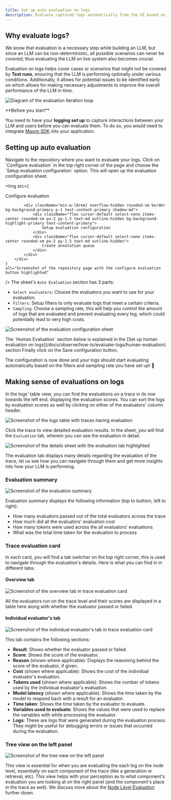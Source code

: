 ```yaml
---
title: Set up auto evaluation on logs
description: Evaluate captured logs automatically from the UI based on filters and sampling
---
```



## Why evaluate logs?

We know that evaluation is a necessary step while building an LLM, but since an LLM can be non-deterministic, all possible scenarios can never be covered; thus evaluating the LLM on live system also becomes crucial.

Evaluation on logs helps cover cases or scenarios that might not be covered by **Test runs**, ensuring that the LLM is performing optimally under various conditions. Additionally, it allows for potential issues to be identified early on which allows for making necessary adjustments to improve the overall performance of the LLM in time.

![Diagram of the evaluation iteration loop](/images/docs/observe/how-to/evaluate-logs/auto-evaluation/diagram-of-the-evaluation-iteration-loop.png)

<Note>
**Before you start**

You need to have your **logging set up** to capture interactions between your LLM and users before you can evaluate them. To do so, you would need to integrate [Maxim SDK](/docs/observe/how-to/log-your-application/setting-up-trace) into your application.
</Note>

## Setting up auto evaluation

<Steps>
<Step title="Navigate to repository">
Navigate to the repository where you want to evaluate your logs.
</Step>
<Step title="Access evaluation configuration">
Click on `Configure evaluation` in the top right corner of the page and choose the `Setup&nbsp;evaluation&nbsp;configuration` option. This will open up the evaluation configuration sheet.

<Img
    src={
        <div className="p-4 flex flex-col gap-1 items-end">
                <Icon icon="settings2" />Configure evaluation
            
            <div className="min-w-[8rem] overflow-hidden rounded-sm border bg-background-primary p-1 text-content-primary shadow-md">
                <div className="flex cursor-default select-none items-center rounded-sm px-2 py-1.5 text-md outline-hidden bg-background-highlight-primary text-content-primary">
                    Setup evaluation configuration
                </div>
                <div className="flex cursor-default select-none items-center rounded-sm px-2 py-1.5 text-md outline-hidden">
                    Create annotation queue
                </div>
            </div>
        </div>
    }
    alt="Screenshot of the repository page with the configure evaluation button highlighted"
/>
</Step>
<Step title="Configure auto evaluation settings">
The sheet's `Auto Evaluation` section has 3 parts:

- `Select evaluators`: Choose the evaluators you want to use for your evaluation.
- `Filters`: Setup filters to only evaluate logs that meet a certain criteria.
- `Sampling`: Choose a sampling rate, this will help you control the amount of logs that are evaluated and prevent evaluating every log; which could potentially lead to very high costs.

![Screenshot of the evaluation configuration sheet](/images/docs/observe/how-to/evaluate-logs/auto-evaluation/screenshot-of-the-evaluation-configuration-sheet.png)

<Note>
The `Human Evaluation` section below is explained in the [Set up human evaluation on logs](/docs/observe/how-to/evaluate-logs/human-evaluation) section
</Note>
</Step>
<Step title="Save configuration">
Finally click on the <Icon icon="floppy-disk" /> Save configuration button.
</Step>
</Steps>

The configuration is now done and your logs should start evaluating automatically based on the filters and sampling rate you have set up! 🎉

## Making sense of evaluations on logs

In the logs' table view, you can find the evaluations on a trace in its row towards the left end, displaying the evaluation scores. You can sort the logs by evaluation scores as well by clicking on either of the evaluators' column header.

![Screenshot of the logs table with traces having evaluation](/images/docs/observe/how-to/evaluate-logs/auto-evaluation/screenshot-of-the-logs-table-with-traces-having-evaluation.png)

Click the trace to view detailed evaluation results. In the sheet, you will find the `Evaluation` tab, wherein you can see the evaluation in detail.

![Screenshot of the details sheet with the evaluation tab highlighted](/images/docs/observe/how-to/evaluate-logs/auto-evaluation/screenshot-of-the-details-sheet-with-the-evaluation-tab-highlighted.png)

The evaluation tab displays many details regarding the evaluation of the trace, let us see how you can navigate through them and get more insights into how your LLM is performing.

### Evaluation summary

![Screenshot of the evaluation summary](/images/docs/observe/how-to/evaluate-logs/auto-evaluation/screenshot-of-the-evaluation-summary.png)

Evaluation summary displays the following information (top to bottom, left to right):

- How many evaluators passed out of the total evaluators across the trace
- How much did all the evaluators' evaluation cost
- How many tokens were used across the all evaluators' evaluations
- What was the total time taken for the evaluation to process

### Trace evaluation card

In each card, you will find a tab switcher on the top right corner, this is used to navigate through the evaluation's details. Here is what you can find in in different tabs:

#### Overview tab

![Screenshot of the overview tab in trace evaluation card](/images/docs/observe/how-to/evaluate-logs/auto-evaluation/screenshot-of-the-overview-tab-in-trace-evaluation-card.png)

All the evaluators run on the trace level and their scores are displayed in a table here along with whether the evaluator passed or failed.

#### Individual evaluator's tab

![Screenshot of the individual evaluator's tab in trace evaluation card](/images/docs/observe/how-to/evaluate-logs/auto-evaluation/screenshot-of-the-individual-evaluator_s-tab-in-trace-evaluation-card.png)

This tab contains the following sections:

- **Result**: Shows whether the evaluator passed or failed.
- **Score**: Shows the score of the evaluator.
- **Reason** (shown where applicable): Displays the reasoning behind the score of the evaluator, if given.
  <div className="h-5" />
- **Cost** (shown where applicable): Shows the cost of the individual evaluator's evaluation.
- **Tokens used** (shown where applicable): Shows the number of tokens used by the individual evaluator's evaluation.
- **Model latency** (shown where applicable): Shows the time taken by the model to respond back with a result for an evaluator.
- **Time taken**: Shows the time taken by the evaluator to evaluate.
  <div className="h-5" />
- **Variables used to evaluate**: Shows the values that were used to replace the variables with while processing the evaluator.
  <div className="h-5" />
- **Logs**: These are logs that were generated during the evaluation process. They might be useful for debugging errors or issues that occurred during the evaluation.

### Tree view on the left panel

![Screenshot of the tree view on the left panel](/images/docs/observe/how-to/evaluate-logs/auto-evaluation/screenshot-of-the-tree-view-on-the-left-panel.png)

This view is essential for when you are evaluating the each log on the node level, essentially on each component of the trace (like a generation or retrieval, etc). This view helps with your perception as to what component's evaluation you are looking at on the right panel (and the component's place in the trace as well). We discuss more about the [Node Level Evaluation](/docs/observe/how-to/evaluate-logs/node-level-evaluation) further down.
